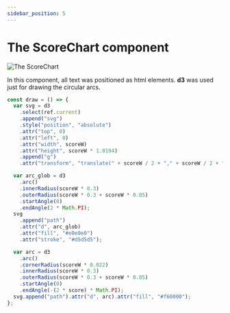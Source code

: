 ```yaml
---
sidebar_position: 5
---
```


# The ScoreChart component

![The ScoreChart](/img/ScoreChart.png)

In this component, all text was positioned as html elements. **d3** was used just for drawing the circular arcs.

```javascript
const draw = () => {
  var svg = d3
    .select(ref.current)
    .append("svg")
    .style("position", "absolute")
    .attr("top", 0)
    .attr("left", 0)
    .attr("width", scoreW)
    .attr("height", scoreW * 1.0194)
    .append("g")
    .attr("transform", "translate(" + scoreW / 2 + "," + scoreW / 2 + ")");

  var arc_glob = d3
    .arc()
    .innerRadius(scoreW * 0.3)
    .outerRadius(scoreW * 0.3 + scoreW * 0.05)
    .startAngle(0)
    .endAngle(2 * Math.PI);
  svg
    .append("path")
    .attr("d", arc_glob)
    .attr("fill", "#e0e0e0")
    .attr("stroke", "#d5d5d5");

  var arc = d3
    .arc()
    .cornerRadius(scoreW * 0.022)
    .innerRadius(scoreW * 0.3)
    .outerRadius(scoreW * 0.3 + scoreW * 0.05)
    .startAngle(0)
    .endAngle(-(2 * score) * Math.PI);
  svg.append("path").attr("d", arc).attr("fill", "#f60000");
};
```
